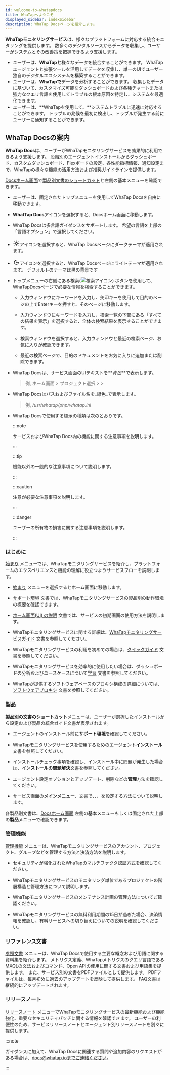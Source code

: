 ```yaml
---
id: welcome-to-whatapdocs
title: WhaTapへようこそ
displayed_sidebar: indexSidebar
description: WhaTap Docsページを紹介します。
---
```


**WhaTapモニタリングサービス**は、様々なプラットフォームに対応する統合モニタリングを提供します。 数多くのデジタルソースからデータを収集し、ユーザーがシステムとその改善策を把握できるよう支援します。 

-   ユーザーは、**WhaTapと**様々なデータを統合することができます。 WhaTapエージェントと拡張ツールを活用してデータを収集し、単一のUIでユーザー独自のデジタルエコシステムを構築することができます。 
-   ユーザーは、**WhaTapで**データを分析することができます。 収集したデータに基づいて、カスタマイズ可能なダッシュボードおよび各種チャートまたは強力なクエリ言語を使用してトラブルの根本原因を特定し、システムを最適化できます。
-   ユーザーは、**WhaTapを使用して、**システムトラブルに迅速に対応することができます。 トラブルの兆候を最初に検出し、トラブルが発生する前にユーザーに通知することができます。

## WhaTap Docsの案内

**WhaTap Docs**は、ユーザーがWhaTapモニタリングサービスを効果的に利用できるよう支援します。 段階別のエージェントインストールからダッシュボード、カスタムダッシュボード、Flexボードの設定、各性能指標情報、通知設定まで、WhaTapの様々な機能の活用方法および推奨ガイドラインを提供します。  

[Docsホーム画面](./)で[製品別文書のショートカット](./#shortcut-product)と左側の基本メニューを確認できます。 

<ImgLang img='whatap-docs-upper.png' desc=''/>

-   ユーザーは、固定されたトップメニューを使用してWhaTap Docsを自由に移動できます。 

-   **WhatTap Docs**アイコンを選択すると、Docsホーム画面に移動します。

-   WhaTap Docsは多言語ガイダンスをサポートします。 希望の言語を上部の「言語オプション」で選択してください。

-   <svg viewBox="0 -4 24 26" width="22" height="22" class="ic-gs"><path fill="currentColor" d="M12,9c1.65,0,3,1.35,3,3s-1.35,3-3,3s-3-1.35-3-3S10.35,9,12,9 M12,7c-2.76,0-5,2.24-5,5s2.24,5,5,5s5-2.24,5-5 S14.76,7,12,7L12,7z M2,13l2,0c0.55,0,1-0.45,1-1s-0.45-1-1-1l-2,0c-0.55,0-1,0.45-1,1S1.45,13,2,13z M20,13l2,0c0.55,0,1-0.45,1-1 s-0.45-1-1-1l-2,0c-0.55,0-1,0.45-1,1S19.45,13,20,13z M11,2v2c0,0.55,0.45,1,1,1s1-0.45,1-1V2c0-0.55-0.45-1-1-1S11,1.45,11,2z M11,20v2c0,0.55,0.45,1,1,1s1-0.45,1-1v-2c0-0.55-0.45-1-1-1C11.45,19,11,19.45,11,20z M5.99,4.58c-0.39-0.39-1.03-0.39-1.41,0 c-0.39,0.39-0.39,1.03,0,1.41l1.06,1.06c0.39,0.39,1.03,0.39,1.41,0s0.39-1.03,0-1.41L5.99,4.58z M18.36,16.95 c-0.39-0.39-1.03-0.39-1.41,0c-0.39,0.39-0.39,1.03,0,1.41l1.06,1.06c0.39,0.39,1.03,0.39,1.41,0c0.39-0.39,0.39-1.03,0-1.41 L18.36,16.95z M19.42,5.99c0.39-0.39,0.39-1.03,0-1.41c-0.39-0.39-1.03-0.39-1.41,0l-1.06,1.06c-0.39,0.39-0.39,1.03,0,1.41 s1.03,0.39,1.41,0L19.42,5.99z M7.05,18.36c0.39-0.39,0.39-1.03,0-1.41c-0.39-0.39-1.03-0.39-1.41,0l-1.06,1.06 c-0.39,0.39-0.39,1.03,0,1.41s1.03,0.39,1.41,0L7.05,18.36z"></path></svg>アイコンを選択すると、WhaTap Docsページにダークテーマが適用されます。

-   <svg viewBox="0 -4 24 26" width="22" height="22" class="ic-gs"><path fill="currentColor" d="M9.37,5.51C9.19,6.15,9.1,6.82,9.1,7.5c0,4.08,3.32,7.4,7.4,7.4c0.68,0,1.35-0.09,1.99-0.27C17.45,17.19,14.93,19,12,19 c-3.86,0-7-3.14-7-7C5,9.07,6.81,6.55,9.37,5.51z M12,3c-4.97,0-9,4.03-9,9s4.03,9,9,9s9-4.03,9-9c0-0.46-0.04-0.92-0.1-1.36 c-0.98,1.37-2.58,2.26-4.4,2.26c-2.98,0-5.4-2.42-5.4-5.4c0-1.81,0.89-3.42,2.26-4.4C12.92,3.04,12.46,3,12,3L12,3z"></path></svg>アイコンを選択すると、WhaTap Docsページにライトテーマが適用されます。 デフォルトのテーマは黒の背景です

-   トップメニューの右側にある検索(![検索アイコン](/img/ico-search.svg)) ボタンを使用して、WhaTapDocsページで必要な情報を検索することができます。

    -   入力ウィンドウにキーワードを入力し、矢印キーを使用して目的のページの上でEnterキーを押すと、そのページに移動します。

    -   入力ウィンドウにキーワードを入力し、検索一覧の下部にある「すべての結果を表示」を選択すると、全体の検索結果を表示することができます。

    -   検索ウィンドウを選択すると、入力ウィンドウと最近の検索ページ、お気に入りが確認できます。

    -   最近の検索ページで、目的のドキュメントをお気に入りに追加または削除できます。

-   WhaTap Docsは、サービス画面のUIテキストを**_青色_**で表示します。

    > 例, ホーム画面 > プロジェクト選択 > <Cmdname sid='dashboard' className='uitext' /> > <Cmdname sid='app_dashboard' className='uitext' />

-   WhaTap Docsはパスおよびファイル名を_緑色_で表示します。

    > 例,  _/usr/whatap/php/whatap.ini_

-   WhaTap Docsで使用する標示の種類は次のとおりです。

    :::note

    サービスおよびWhaTap Docs内の機能に関する注意事項を説明します。

    :::

    :::tip

    機能以外の一般的な注意事項について説明します。

    :::

    :::caution

    注意が必要な注意事項を説明します。

    :::

    :::danger

    ユーザーの所有物の損害に関する注意事項を説明します。

    :::

### はじめに

[始まり](./) メニューでは、WhaTapモニタリングサービスを紹介し、プラットフォームのエクスペリエンスと機能の理解に役立つようサービスフローを説明します。 

-   [始まり](./) メニューを選択するとホーム画面に移動します。 

-   [サポート環境](Support-env) 文書では、WhaTapモニタリングサービスの製品別の動作環境の概要を確認できます。 

-   [ホーム画面(UI) の説明](main-ui-intro) 文書では、サービスの初期画面の使用方法を説明します。 

-   WhaTapモニタリングサービスに関する詳細は、[WhaTapモニタリングサービスガイド](whatap-overview) 文書を参照してください。

-   WhaTapモニタリングサービスの利用を初めての場合は、[クイックガイド](quick-guide) 文書を参照してください。

-   WhaTapモニタリングサービスを効率的に使用したい場合は、ダッシュボードの分析およびユースケースについて[学習](learning-guides) 文書を参照してください。 

-   WhaTapが提供するソフトウェアベースのプロキシ構成の詳細については、[ソフトウェアプロキシ](software-proxy) 文書を参照してください。

### 製品

**製品別の文書のショートカット**メニューは、ユーザーが選択したインストールから設定および製品の統合ガイド文書が表示されます。 

-   エージェントのインストール前に**サポート環境**を確認してください。 

-   WhaTapモニタリングサービスを使用するためのエージェント**インストール**文書を参照してください。

-   インストールチェック事項を確認し、インストール中に問題が発生した場合は、**インストールの問題解決**文書を参照してください。 

-   エージェント設定オプションとアップデート、削除などの**管理**方法を確認してください。 

-   サービス画面の**メインメニュー**、文書で<Cmdname sid='dashboard' className='uitext' />、<Cmdname sid='flexboard' className='uitext' />、<Cmdname sid='report' className='uitext' />、<Cmdname sid="event_statistic" className="uitext" />を設定する方法について説明します。

各製品別文書は、[Docsホーム画面](./) 左側の基本メニューもしくは固定された上部の**製品**メニューで確認できます。

### 管理機能

[管理機能](manage) メニューは、WhaTapモニタリングサービスのアカウント、プロジェクト、グループなどを管理する方法と決済方法を説明します。 

-   セキュリティが強化されたWhaTapのマルチファクタ認証方式を確認してください。 

-   WhaTapモニタリングサービスのモニタリング単位であるプロジェクトの階層構造と管理方法について説明します。 

-   WhaTapモニタリングサービスのメンテナンス計画の管理方法についてご確認ください。 

-   WhaTapモニタリングサービスの無料利用期間の15日が過ぎた場合、決済情報を確認し、有料サービスへの切り替えについての説明を確認してください。

### リファレンス文書

[参照文書](reference) メニューは、WhaTap Docsで使用する主要な概念および用語に関する資料集を紹介します。 メトリクス定義、WhaTapメトリクスのクエリ言語であるMXQLの文法およびコマンド、Open APIの使用に関する文書および用語集を提供します。 また、サービス別の文書をPDFファイルとして提供します。 PDFファイルは、毎月初めに過去のアップデートを反映して提供します。 FAQ文書は継続的にアップデートされます。  

### リリースノート

[リリースノート](release-notes) メニューでWhaTapモニタリングサービスの最新機能および機能強化、重要なセキュリティパッチに関する情報を確認できます。 ユーザーの利便性のため、サービスリリースノートとエージェント別リリースノートを別々に提供します。

:::note

ガイダンスに加えて、WhaTap Docsに関連する質問や追加内容のリクエストがある場合は、docs@whatap.ioまでご連絡ください。

:::

